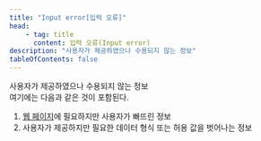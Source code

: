 ```yaml
---
title: "Input error[입력 오류]"
head:
    - tag: title
      content: 입력 오류(Input error)
description: "사용자가 제공하였으나 수용되지 않는 정보"
tableOfContents: false
---
```


<Badge text="WCAG2" variant="note" size="large" /> 
사용자가 제공하였으나 수용되지 않는 정보

<Aside title="참고">
여기에는 다음과 같은 것이 포함된다.

1.  [웹 페이지](./web-page-s "HTTP를 사용하여 단일 URI에서 얻어진 내장 안 된 리소스(non-embedded resource)과 렌더링에 사용되거나 사용자 에이전트에서 렌더링되도록 의도된 모든 다른 리소스")에 필요하지만 사용자가 빠뜨린 정보
1.  사용자가 제공하지만 필요한 데이터 형식 또는 허용 값을 벗어나는 정보
</Aside>
